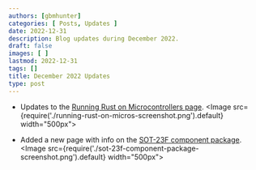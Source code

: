 ```yaml
---
authors: [gbmhunter]
categories: [ Posts, Updates ]
date: 2022-12-31
description: Blog updates during December 2022.
draft: false
images: [ ]
lastmod: 2022-12-31
tags: []
title: December 2022 Updates
type: post
---
```


* Updates to the [Running Rust on Microcontrollers page](/programming/languages/rust/running-rust-on-microcontrollers/).
    <Image src={require('./running-rust-on-micros-screenshot.png').default} width="500px"></Image>

* Added a new page with info on the [SOT-23F component package](/pcb-design/component-packages/sot-23f-component-package/).
    <Image src={require('./sot-23f-component-package-screenshot.png').default} width="500px"></Image>